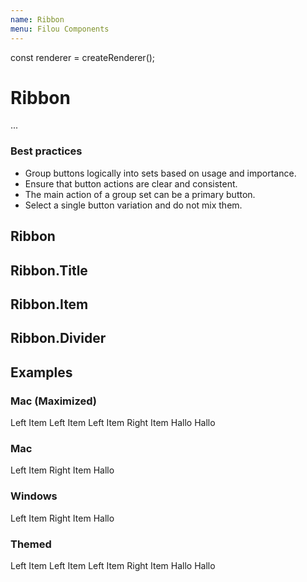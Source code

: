 ```yaml
---
name: Ribbon
menu: Filou Components
---
```


const renderer = createRenderer();

# Ribbon

...

### Best practices

- Group buttons logically into sets based on usage and importance.
- Ensure that button actions are clear and consistent.
- The main action of a group set can be a primary button.
- Select a single button variation and do not mix them.

## Ribbon

<PropsTable of={Ribbon} />

## Ribbon.Title

<PropsTable of={Ribbon.Title} />

## Ribbon.Item

<PropsTable of={Ribbon.Item} />

## Ribbon.Divider

<PropsTable of={Ribbon.Divider} />

## Examples

### Mac (Maximized)

<Playground>
  <Provider renderer={renderer}>
    <Ribbon width="100%" height="500px">
      <Ribbon.Title maximized os={Ribbon.OSStyle.MAC} brand="Mac Ribbon">
        <Ribbon.Item>Left Item</Ribbon.Item>
        <Ribbon.Divider />
        <Ribbon.Item>Left Item</Ribbon.Item>
        <Ribbon.Item>Left Item</Ribbon.Item>
        <Ribbon.Space />
        <Ribbon.Item>Right Item</Ribbon.Item>
      </Ribbon.Title>
      <Ribbon.Actions title="Actions">
        <Ribbon.Item>Hallo</Ribbon.Item>
        <Ribbon.Divider />
        <Ribbon.Item>Hallo</Ribbon.Item>
        <Ribbon.Space />
      </Ribbon.Actions>
    </Ribbon>
  </Provider>
</Playground>

### Mac

<Playground>
  <Provider renderer={renderer}>
    <Ribbon width="100%" height="500px">
      <Ribbon.Title os={Ribbon.OSStyle.MAC} brand="Mac Ribbon">
        <Ribbon.Item>Left Item</Ribbon.Item>
        <Ribbon.Space />
        <Ribbon.Item>Right Item</Ribbon.Item>
      </Ribbon.Title>
      <Ribbon.Actions>
        <Ribbon.Item>Hallo</Ribbon.Item>
        <Ribbon.Space />
      </Ribbon.Actions>
    </Ribbon>
  </Provider>
</Playground>

### Windows

<Playground>
  <Provider renderer={renderer}>
    <Ribbon width="100%" height="500px">
      <Ribbon.Title os={Ribbon.OSStyle.WIN} brand="Mac Ribbon">
        <Ribbon.Item>Left Item</Ribbon.Item>
        <Ribbon.Space />
        <Ribbon.Item>Right Item</Ribbon.Item>
      </Ribbon.Title>
      <Ribbon.Actions>
        <Ribbon.Item>Hallo</Ribbon.Item>
        <Ribbon.Space />
      </Ribbon.Actions>
    </Ribbon>
  </Provider>
</Playground>

### Themed

<Playground>
  <Provider renderer={renderer}>
    <ThemeProvider theme={{ color: '#666' }}>
      <Ribbon width="100%" height="500px">
        <Ribbon.Title os={Ribbon.OSStyle.WIN} brand="Windows Ribbon">
          <Ribbon.Item>Left Item</Ribbon.Item>
          <Ribbon.Divider />
          <Ribbon.Item>Left Item</Ribbon.Item>
          <Ribbon.Item>Left Item</Ribbon.Item>
          <Ribbon.Space />
          <Ribbon.Item>Right Item</Ribbon.Item>
        </Ribbon.Title>
        <Ribbon.Actions title="Actions">
          <Ribbon.Item>Hallo</Ribbon.Item>
          <Ribbon.Divider />
          <Ribbon.Item>Hallo</Ribbon.Item>
          <Ribbon.Space />
        </Ribbon.Actions>
      </Ribbon>
    </ThemeProvider>
  </Provider>
</Playground>
